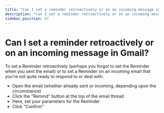 ```yaml
---
title: "Can I set a reminder retroactively or on an incoming message in Gmail?"
description: "Can I set a reminder retroactively or on an incoming message in Gmail?"
sidebar_position: 67
---
```


# Can I set a reminder retroactively or on an incoming message in Gmail?

To set a Reminder retroactively (perhaps you forgot to set the Reminder when you sent the email) or to set a Reminder on an incoming email that you're not quite ready to respond to or deal with:
- Open the email (whether already sent or incoming, depending upon the circumstance)
- Click the "Remind" button at the top of the email thread
- Here, set your parameters for the Reminder
- Click "Confirm"